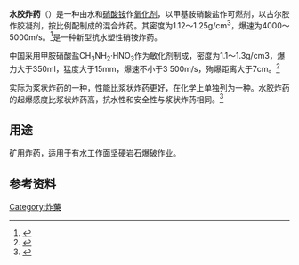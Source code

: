 '''水胶炸药'''（{{lang-en|'''Water gel explosive'''}}）是一种由水和[[硝酸铵|硝酸铵]]作[[氧化剂|氧化剂]]，以甲基胺硝酸盐作可燃剂，以古尔胶作胶凝剂，按比例配制成的混合炸药。其密度为1.12～1.25g/cm<sup>3</sup>，爆速为4000～5000m/s。<ref>{{Cite book | author = 林文虎 | title = 中国土木建筑百科辞典：工程施工 | location = 北京 | publisher = 中国建筑工业出版社 | date = 2000-11 | pages = 223-224 | ISBN = 7-112-02771-3 | accessdate = 2017-01-15 | url = http://www.gongjushu.cn/refbook/R201211248.html | language = 中文 }}{{Dead link|date=2018年9月 |bot=InternetArchiveBot |fix-attempted=yes }}</ref>是一种新型抗水塑性硝铵炸药。

中国采用甲胺硝酸盐CH<sub>3</sub>NH<sub>2</sub>·HNO<sub>3</sub>作为敏化剂制成，密度为1.1～1.3g/cm3，爆力大于350ml，猛度大于15mm，爆速不小于3 500m/s，殉爆距离大于7cm。<ref>{{Cite book | author = 袁润章 | title = 中国土木建筑百科辞典 工程材料·下 | location = 北京 | publisher = 中国建筑工业出版社 | date = 2008-01 | pages =  | ISBN = 978-7-112-02522-0 | accessdate = 2017-01-15 | url = http://www.gongjushu.cn/refbook/R201211255.html | language = 中文 }}{{Dead link|date=2018年9月 |bot=InternetArchiveBot |fix-attempted=yes }}</ref>

实际为浆状炸药的一种，性能比浆状炸药更好，在化学上单独列为一种。水胶炸药的起爆感度比浆状炸药高，抗水性和安全性与浆状炸药相同。<ref>{{Cite book | author = 马世昌 | title = 化工产品辞典 | location = 西安 | publisher = 陕西科学技术出版社 | date = 1990-12 | pages = 73 | ISBN = 7-5369-0675-7 | accessdate = 2017-01-15 | url = http://www.gongjushu.cn/refbook/R201201008.html | language = 中文 }}{{Dead link|date=2018年9月 |bot=InternetArchiveBot |fix-attempted=yes }}</ref>
==用途==
矿用炸药，适用于有水工作面坚硬岩石爆破作业。

== 参考资料 ==
{{reflist}}




[[Category:炸藥|Category:炸藥]]